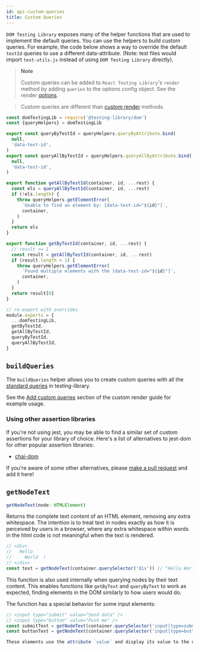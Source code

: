 ```yaml
---
id: api-custom-queries
title: Custom Queries
---
```



`DOM Testing Library` exposes many of the helper functions that are used to implement the default queries. You can use the helpers to build custom queries. For example, the code below shows a way to override the default `testId` queries to use a different data-attribute. (Note: test files would import `test-utils.js` instead of using `DOM Testing Library` directly).

> **Note**
>
> Custom queries can be added to `React Testing Library`'s `render` method by adding `queries` to the options config object. See the render [options](react-testing-library/api.mdx#render-options).

> Custom queries are different than [custom render](react-testing-library/setup.mdx#custom-render) methods.

```js title="test-utils.js"
const domTestingLib = require('@testing-library/dom')
const {queryHelpers} = domTestingLib

export const queryByTestId = queryHelpers.queryByAttribute.bind(
  null,
  'data-test-id',
)
export const queryAllByTestId = queryHelpers.queryAllByAttribute.bind(
  null,
  'data-test-id',
)

export function getAllByTestId(container, id, ...rest) {
  const els = queryAllByTestId(container, id, ...rest)
  if (!els.length) {
    throw queryHelpers.getElementError(
      `Unable to find an element by: [data-test-id="${id}"]`,
      container,
    )
  }
  return els
}

export function getByTestId(container, id, ...rest) {
  // result >= 1
  const result = getAllByTestId(container, id, ...rest)
  if (result.length > 1) {
    throw queryHelpers.getElementError(
      `Found multiple elements with the [data-test-id="${id}"]`,
      container,
    )
  }
  return result[0]
}

// re-export with overrides
module.exports = {
  ...domTestingLib,
  getByTestId,
  getAllByTestId,
  queryByTestId,
  queryAllByTestId,
}
```

## `buildQueries`

The `buildQueries` helper allows you to create custom queries with all the
[standard queries](queries/about.mdx) in testing-library.

See the [Add custom queries](react-testing-library/setup.mdx#add-custom-queries) section of the custom render guide for example usage.

### Using other assertion libraries

If you're not using jest, you may be able to find a similar set of custom assertions for your library of choice. Here's a list of alternatives to jest-dom for other popular assertion libraries:

- [chai-dom](https://github.com/nathanboktae/chai-dom)

If you're aware of some other alternatives, please [make a pull request](https://github.com/testing-library/testing-library-docs/pulls) and add it here!

## `getNodeText`

```typescript
getNodeText(node: HTMLElement)
```

Returns the complete text content of an HTML element, removing any extra whitespace. The intention is to treat text in nodes exactly as how it is perceived by users in a browser, where any extra whitespace within words in the html code is not meaningful when the text is rendered.

```javascript
// <div>
//   Hello
//     World  !
// </div>
const text = getNodeText(container.querySelector('div')) // "Hello World !"
```

This function is also used internally when querying nodes by their text content. This enables functions like `getByText` and `queryByText` to work as expected, finding elements in the DOM similarly to how users would do.

The function has a special behavior for some input elements:

```javascript
// <input type="submit" value="Send data" />
// <input type="button" value="Push me" />
const submitText = getNodeText(container.querySelector('input[type=submit]')) // "Send data"
const buttonText = getNodeText(container.querySelector('input[type=button]')) // "Push me"

These elements use the attribute `value` and display its value to the user.
```
